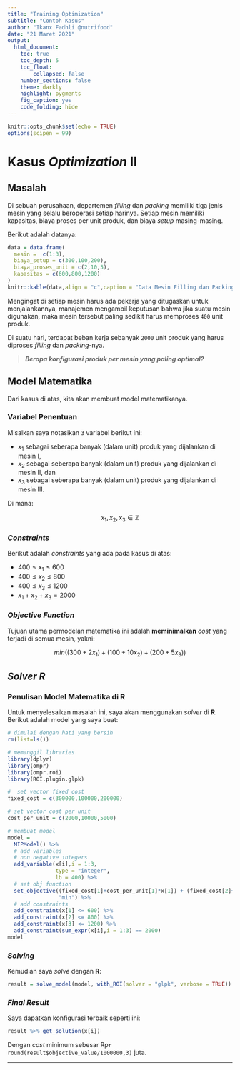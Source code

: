 ```yaml
---
title: "Training Optimization"
subtitle: "Contoh Kasus"
author: "Ikanx Fadhli @nutrifood"
date: "21 Maret 2021"
output:
  html_document:
    toc: true
    toc_depth: 5
    toc_float: 
        collapsed: false
    number_sections: false
    theme: darkly
    highlight: pygments
    fig_caption: yes
    code_folding: hide
---
```


```r
knitr::opts_chunk$set(echo = TRUE)
options(scipen = 99)
```

# Kasus _Optimization_ II

## Masalah

Di sebuah perusahaan, departemen _filling_ dan _packing_ memiliki tiga jenis mesin yang selalu beroperasi setiap harinya. Setiap mesin memiliki kapasitas, biaya proses per unit produk, dan biaya _setup_ masing-masing.

Berikut adalah datanya:

```r
data = data.frame(
  mesin =  c(1:3),
  biaya_setup = c(300,100,200),
  biaya_proses_unit = c(2,10,5),
  kapasitas = c(600,800,1200)
)
knitr::kable(data,align = "c",caption = "Data Mesin Filling dan Packing")
```
Mengingat di setiap mesin harus ada pekerja yang ditugaskan untuk menjalankannya, manajemen mengambil keputusan bahwa jika suatu mesin digunakan, maka mesin tersebut paling sedikit harus memproses `400` unit produk. 

Di suatu hari, terdapat beban kerja sebanyak `2000` unit produk yang harus diproses _filling_ dan _packing_-nya. 

> ___Berapa konfigurasi produk per mesin yang paling optimal?___

## Model Matematika

Dari kasus di atas, kita akan membuat model matematikanya.

### Variabel Penentuan

Misalkan saya notasikan `3` variabel berikut ini:

- $x_1$ sebagai seberapa banyak (dalam unit) produk yang dijalankan di mesin I,
- $x_2$ sebagai seberapa banyak (dalam unit) produk yang dijalankan di mesin II, dan 
- $x_3$ sebagai seberapa banyak (dalam unit) produk yang dijalankan di mesin III.

Di mana:

$$x_1,x_2,x_3	\in \mathbb{Z}$$

### _Constraints_

Berikut adalah _constraints_ yang ada pada kasus di atas:

- $400 \leq x_1 \leq 600$
- $400 \leq x_2 \leq 800$
- $400 \leq x_3 \leq 1200$
- $x_1 + x_2 + x_3 = 2000$

### _Objective Function_

Tujuan utama permodelan matematika ini adalah __meminimalkan__ _cost_ yang terjadi di semua mesin, yakni:

$$min((300+2x_1) + (100+10x_2) + (200+5x_3))$$

## _Solver R_

### Penulisan Model Matematika di __R__

Untuk menyelesaikan masalah ini, saya akan menggunakan _solver_ di __R__. Berikut adalah model yang saya buat:

```r
# dimulai dengan hati yang bersih
rm(list=ls())

# memanggil libraries
library(dplyr)
library(ompr)
library(ompr.roi)
library(ROI.plugin.glpk)

#  set vector fixed cost
fixed_cost = c(300000,100000,200000)

# set vector cost per unit
cost_per_unit = c(2000,10000,5000)

# membuat model
model = 
  MIPModel() %>%
  # add variables
  # non negative integers
  add_variable(x[i],i = 1:3,
               type = "integer",
               lb = 400) %>%
  # set obj function
  set_objective((fixed_cost[1]+cost_per_unit[1]*x[1]) + (fixed_cost[2]+cost_per_unit[2]*x[2]) + (fixed_cost[3]+cost_per_unit[3]*x[3]),
                "min") %>%
  # add constraints
  add_constraint(x[1] <= 600) %>% 
  add_constraint(x[2] <= 800) %>% 
  add_constraint(x[3] <= 1200) %>% 
  add_constraint(sum_expr(x[i],i = 1:3) == 2000)
model
```

### _Solving_

Kemudian saya _solve_ dengan __R__:

```r
result = solve_model(model, with_ROI(solver = "glpk", verbose = TRUE))
```

### _Final Result_

Saya dapatkan konfigurasi terbaik seperti ini:

```r
result %>% get_solution(x[i])
```

Dengan _cost_ minimum sebesar Rp`r round(result$objective_value/1000000,3)` juta.

---